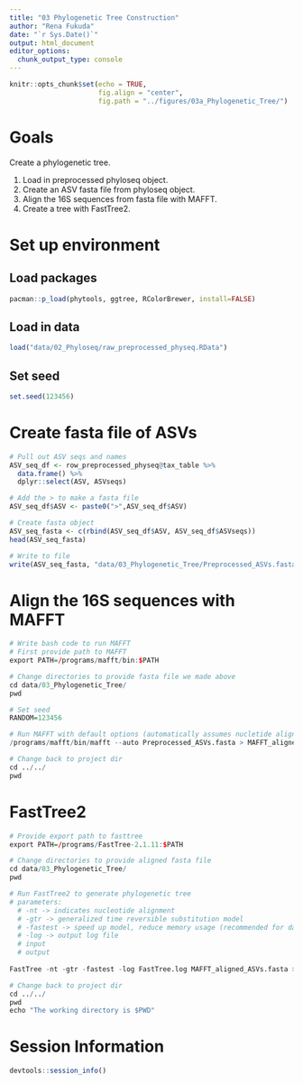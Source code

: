 ```yaml
---
title: "03 Phylogenetic Tree Construction"
author: "Rena Fukuda"
date: "`r Sys.Date()`"
output: html_document
editor_options: 
  chunk_output_type: console
---
```


```r
knitr::opts_chunk$set(echo = TRUE,
                      fig.align = "center",
                      fig.path = "../figures/03a_Phylogenetic_Tree/")
```

# Goals
Create a phylogenetic tree.

1. Load in preprocessed phyloseq object.
2. Create an ASV fasta file from phyloseq object.
3. Align the 16S sequences from fasta file with MAFFT.
4. Create a tree with FastTree2. 

# Set up environment
## Load packages
```r
pacman::p_load(phytools, ggtree, RColorBrewer, install=FALSE)
```

## Load in data
```r
load("data/02_Phyloseq/raw_preprocessed_physeq.RData")
```

## Set seed
```r
set.seed(123456)
```


# Create fasta file of ASVs
```r
# Pull out ASV seqs and names
ASV_seq_df <- row_preprocessed_physeq@tax_table %>%
  data.frame() %>% 
  dplyr::select(ASV, ASVseqs)

# Add the > to make a fasta file
ASV_seq_df$ASV <- paste0(">",ASV_seq_df$ASV)

# Create fasta object
ASV_seq_fasta <- c(rbind(ASV_seq_df$ASV, ASV_seq_df$ASVseqs))
head(ASV_seq_fasta)

# Write to file
write(ASV_seq_fasta, "data/03_Phylogenetic_Tree/Preprocessed_ASVs.fasta")
```

# Align the 16S sequences with MAFFT

```r
# Write bash code to run MAFFT
# First provide path to MAFFT
export PATH=/programs/mafft/bin:$PATH

# Change directories to provide fasta file we made above
cd data/03_Phylogenetic_Tree/
pwd

# Set seed 
RANDOM=123456 

# Run MAFFT with default options (automatically assumes nucletide alignment)
/programs/mafft/bin/mafft --auto Preprocessed_ASVs.fasta > MAFFT_aligned_ASVs.fasta

# Change back to project dir
cd ../../
pwd
```


# FastTree2
```r
# Provide export path to fasttree
export PATH=/programs/FastTree-2.1.11:$PATH

# Change directories to provide aligned fasta file 
cd data/03_Phylogenetic_Tree/
pwd

# Run FastTree2 to generate phylogenetic tree
# parameters: 
  # -nt -> indicates nucleotide alignment
  # -gtr -> generalized time reversible substitution model
  # -fastest -> speed up model, reduce memory usage (recommended for datasets >50,000)
  # -log -> output log file
  # input 
  # output
  
FastTree -nt -gtr -fastest -log FastTree.log MAFFT_aligned_ASVs.fasta > ASVs_unrooted.tree

# Change back to project dir
cd ../../
pwd
echo "The working directory is $PWD" 
```

# Session Information
```r
devtools::session_info()
```



